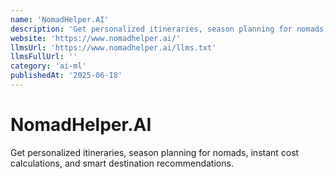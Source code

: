 ```yaml
---
name: 'NomadHelper.AI'
description: 'Get personalized itineraries, season planning for nomads, instant cost calculations, and smart destination recommendations.'
website: 'https://www.nomadhelper.ai/'
llmsUrl: 'https://www.nomadhelper.ai/llms.txt'
llmsFullUrl: ''
category: 'ai-ml'
publishedAt: '2025-06-18'
---
```


# NomadHelper.AI

Get personalized itineraries, season planning for nomads, instant cost calculations, and smart destination recommendations.
